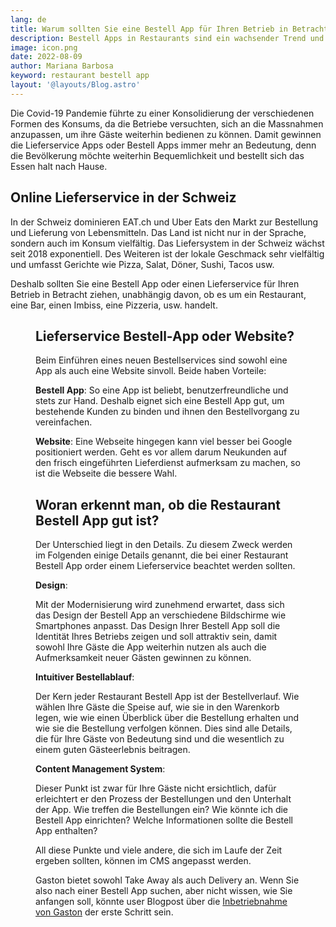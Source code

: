 ```yaml
---
lang: de
title: Warum sollten Sie eine Bestell App für Ihren Betrieb in Betracht ziehen?
description: Bestell Apps in Restaurants sind ein wachsender Trend und deshalb werden hier Gründe erwähnt, wie so eine solche Bestell App oder Liefersystem Ihr Restaurant aufwerten kann.
image: icon.png
date: 2022-08-09
author: Mariana Barbosa
keyword: restaurant bestell app
layout: '@layouts/Blog.astro'
---
```



Die Covid-19 Pandemie führte zu einer Konsolidierung der verschiedenen Formen des Konsums, da die Betriebe versuchten, sich an die Massnahmen anzupassen, um ihre Gäste weiterhin bedienen zu können.
Damit gewinnen die Lieferservice Apps oder Bestell Apps immer mehr an Bedeutung, denn die Bevölkerung möchte weiterhin Bequemlichkeit und bestellt sich das Essen halt nach Hause. 

## Online Lieferservice in der Schweiz

In der Schweiz dominieren EAT.ch und Uber Eats den Markt zur Bestellung und Lieferung von Lebensmitteln. Das Land ist nicht nur in der Sprache, sondern auch im Konsum vielfältig. Das Liefersystem in der Schweiz wächst seit 2018 exponentiell. Des Weiteren ist der lokale Geschmack sehr vielfältig und umfasst Gerichte wie Pizza, Salat, Döner, Sushi, Tacos usw.

Deshalb sollten Sie eine Bestell App oder einen Lieferservice für Ihren Betrieb in Betracht ziehen, unabhängig davon, ob es um ein Restaurant, eine Bar, einen Imbiss, eine Pizzeria, usw. handelt.

<Figure
  src={import('./restaurant-bestell-app.jpg')}
  caption="Gäste wählen ihre Bestellung über die Restaurant Bestell App."
  size="article"
/>

## Lieferservice Bestell-App oder Website?

Beim Einführen eines neuen Bestellservices sind sowohl eine App als auch eine Website sinvoll. Beide haben Vorteile:

<b>Bestell App</b>: So eine App ist beliebt, benutzerfreundliche und stets zur Hand. Deshalb eignet sich eine Bestell App gut, um bestehende Kunden zu binden und ihnen den Bestellvorgang zu vereinfachen.

<b>Website</b>: Eine Webseite hingegen kann viel besser bei Google positioniert werden. Geht es vor allem darum Neukunden auf den frisch eingeführten Lieferdienst aufmerksam zu machen, so ist die Webseite die bessere Wahl.

## Woran erkennt man, ob die Restaurant Bestell App gut ist?

Der Unterschied liegt in den Details. Zu diesem Zweck werden im Folgenden einige Details genannt, die bei einer Restaurant Bestell App order einem Lieferservice beachtet werden sollten.

<b>Design</b>:

Mit der Modernisierung wird zunehmend erwartet, dass sich das Design der Bestell App an verschiedene Bildschirme wie Smartphones anpasst. Das Design Ihrer Bestell App soll die Identität Ihres Betriebs zeigen und soll attraktiv sein, damit sowohl Ihre Gäste die App weiterhin nutzen als auch die Aufmerksamkeit neuer Gästen gewinnen zu können.

<b>Intuitiver Bestellablauf</b>:

Der Kern jeder Restaurant Bestell App ist der Bestellverlauf. Wie wählen Ihre Gäste die Speise auf, wie sie in den Warenkorb legen, wie wie einen Überblick über die Bestellung erhalten und wie sie die Bestellung verfolgen können. Dies sind alle Details, die für Ihre Gäste von Bedeutung sind und die wesentlich zu einem guten Gästeerlebnis beitragen.

<b>Content Management System</b>:

Dieser Punkt ist zwar für Ihre Gäste nicht ersichtlich, dafür erleichtert er den Prozess der Bestellungen und den Unterhalt der App.
Wie treffen die Bestellungen ein? Wie könnte ich die Bestell App einrichten? Welche Informationen sollte die Bestell App enthalten?

All diese Punkte und viele andere, die sich im Laufe der Zeit ergeben sollten, können im CMS angepasst werden.

Gaston bietet sowohl Take Away als auch Delivery an. Wenn Sie also nach einer Bestell App suchen, aber nicht wissen, wie Sie anfangen soll, könnte user Blogpost über die [Inbetriebnahme von Gaston](../../dokumentation/inbetriebnahme-gaston/) der erste Schritt sein.

